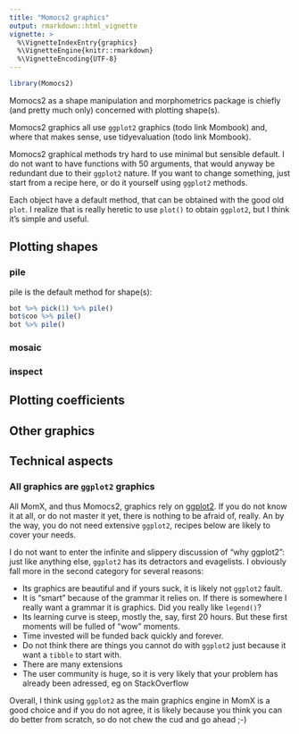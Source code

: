 ```yaml
---
title: "Momocs2 graphics"
output: rmarkdown::html_vignette
vignette: >
  %\VignetteIndexEntry{graphics}
  %\VignetteEngine{knitr::rmarkdown}
  %\VignetteEncoding{UTF-8}
---
```

```r
library(Momocs2)
```

Momocs2 as a shape manipulation and morphometrics package is chiefly (and pretty much only) concerned with plotting shape(s).

Momocs2 graphics all use `ggplot2` graphics (todo link Mombook) and, where that makes sense, use tidyevaluation (todo link Mombook).

Momocs2 graphical methods try hard to use minimal but sensible default. I do not want to have functions with 50 arguments, that would anyway be redundant due to their `ggplot2` nature. If you want to change something, just start from a recipe here, or do it yourself using `ggplot2` methods.

Each object have a default method, that can be obtained with the good old `plot`. I realize that is really heretic to use `plot()` to obtain `ggplot2`, but I think it's simple and useful.

## Plotting shapes

### pile
pile is the default method for shape(s):

```r
bot %>% pick(1) %>% pile()
bot$coo %>% pile()
bot %>% pile()
```


### mosaic
### inspect


## Plotting coefficients

## Other graphics

## Technical aspects

### All graphics are `ggplot2` graphics

All MomX, and thus Momocs2, graphics rely on [ggplot2](https://ggplot2.tidyverse.org/). If you do not know it at all, or do not master it yet, there is nothing to be afraid of, really. An by the way, you do not need extensive `ggplot2`, recipes below are likely to cover your needs.

I do not want to enter the infinite and slippery discussion of "why ggplot2": just like anything else, `ggplot2` has its detractors and evagelists. I obviously fall more in the second category for several reasons:

* Its graphics are beautiful and if yours suck, it is likely not `ggplot2` fault.
* It is "smart" because of the grammar it relies on. If there is somewhere I really want a grammar it is graphics. Did you really like `legend()`?
* Its learning curve is steep, mostly the, say, first 20 hours. But these first moments will be fulled of "wow" moments.
* Time invested will be funded back quickly and forever. 
* Do not think there are things you cannot do with `ggplot2` just because it want a `tibble` to start with.
* There are many extensions
* The user community is huge, so it is very likely that your problem has already been adressed, eg on StackOverflow

Overall, I think using `ggplot2` as the main graphics engine in MomX is a good choice and if you do not agree, it is likely because you think you can do better from scratch, so do not chew the cud and go ahead ;-)





